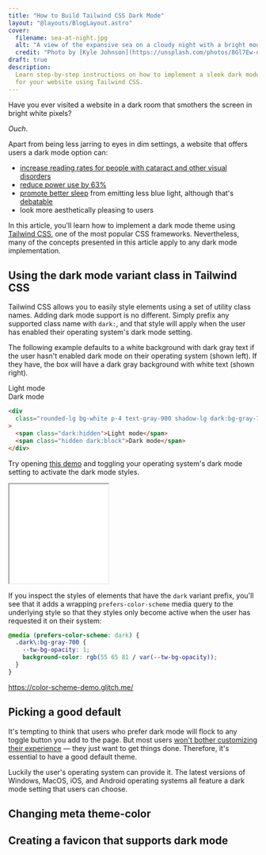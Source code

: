 ```yaml
---
title: "How to Build Tailwind CSS Dark Mode"
layout: "@layouts/BlogLayout.astro"
cover:
  filename: sea-at-night.jpg
  alt: "A view of the expansive sea on a cloudy night with a bright moon"
  credit: "Photo by [Kyle Johnson](https://unsplash.com/photos/8Gl7Ew-q6D8)"
draft: true
description:
  Learn step-by-step instructions on how to implement a sleek dark mode theme
  for your website using Tailwind CSS.
---
```


Have you ever visited a website in a dark room that smothers the screen in
bright white pixels?

_Ouch_.

Apart from being less jarring to eyes in dim settings, a website that offers
users a dark mode option can:

- [increase reading rates for people with cataract and other visual disorders](https://www.nngroup.com/articles/dark-mode/)
- [reduce power use by 63%](https://www.techspot.com/news/77340-dark-mode-saves-lot-phone-battery-life-google.html)
- [promote better sleep](https://www.sleepfoundation.org/bedroom-environment/blue-light)
  from emitting less blue light, although that's
  [debatable](https://www.eurekalert.org/news-releases/642949)
- look more aesthetically pleasing to users

In this article, you'll learn how to implement a dark mode theme using
[Tailwind CSS](https://tailwindcss.com/), one of the most popular CSS
frameworks. Nevertheless, many of the concepts presented in this article apply
to any dark mode implementation.

## Using the dark mode variant class in Tailwind CSS

Tailwind CSS allows you to easily style elements using a set of utility class
names. Adding dark mode support is no different. Simply prefix any supported
class name with `dark:`, and that style will apply when the user has enabled
their operating system's dark mode setting.

The following example defaults to a white background with dark gray text if the
user hasn't enabled dark mode on their operating system (shown left). If they
have, the box will have a dark gray background with white text (shown right).

<div class="md:grid md:grid-cols-2 md:gap-4">
  <div class="rounded-lg bg-white p-4 text-gray-900 shadow-lg">Light mode</div>
  <div class="rounded-lg bg-gray-700 p-4 text-white shadow-lg ">Dark mode</div>
</div>

```html /dark:bg-gray-900/
<div
  class="rounded-lg bg-white p-4 text-gray-900 shadow-lg dark:bg-gray-700 dark:text-white "
>
  <span class="dark:hidden">Light mode</span>
  <span class="hidden dark:block">Dark mode</span>
</div>
```

Try opening
[this demo](/blog/how-to-build-tailwind-css-dark-mode/demos/dark-variant) and
toggling your operating system's dark mode setting to activate the dark mode
styles.

<iframe
  width="200"
  height="200"
  src="/blog/how-to-build-tailwind-css-dark-mode/demos/dark-variant"
></iframe>

If you inspect the styles of elements that have the `dark` variant prefix,
you'll see that it adds a wrapping `prefers-color-scheme` media query to the
underlying style so that they styles only become active when the user has
requested it on their system:

```css
@media (prefers-color-scheme: dark) {
  .dark\:bg-gray-700 {
    --tw-bg-opacity: 1;
    background-color: rgb(55 65 81 / var(--tw-bg-opacity));
  }
}
```

https://color-scheme-demo.glitch.me/

## Picking a good default

It's tempting to think that users who prefer dark mode will flock to any toggle
button you add to the page. But most users
[won't bother customizing their experience](https://www.nngroup.com/articles/customization-of-uis-and-products)
— they just want to get things done. Therefore, it's essential to have a good
default theme.

Luckily the user's operating system can provide it. The latest versions of
Windows, MacOS, iOS, and Android operating systems all feature a dark mode
setting that users can choose.

## Changing meta theme-color

## Creating a favicon that supports dark mode
